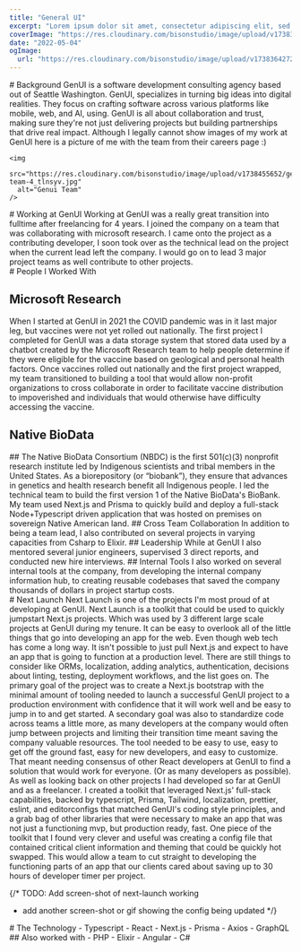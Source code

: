 ```yaml
---
title: "General UI"
excerpt: "Lorem ipsum dolor sit amet, consectetur adipiscing elit, sed do eiusmod tempor incididunt ut labore et dolore magna aliqua. Praesent elementum facilisis leo vel fringilla est ullamcorper eget. At imperdiet dui accumsan sit amet nulla facilities morbi tempus."
coverImage: "https://res.cloudinary.com/bisonstudio/image/upload/v1738364272/genui_j0cvco.jpg"
date: "2022-05-04"
ogImage:
  url: "https://res.cloudinary.com/bisonstudio/image/upload/v1738364272/genui_j0cvco.jpg"
---
```



<Section>
  <FIP>
    # Background
  </FIP>
  <FIP>
    <To a="https://genui.com/">GenUI</To> is a software development consulting agency based out of Seattle Washington. GenUI, specializes in turning big ideas into digital realities. They focus on crafting software across various platforms like mobile, web, and AI, using. 
    GenUI is all about collaboration and trust, making sure they're not just delivering projects but building partnerships that drive real impact​.
  </FIP>
  
  <FIP>
    Although I legally cannot show images of my work at GenUI here is a picture of me with the team from their careers page :)
  </FIP>
</Section>

<Section>
  <FIP>
    
    <img
      src="https://res.cloudinary.com/bisonstudio/image/upload/v1738455652/genui-team-4_tlnsyv.jpg"
      alt="Genui Team"
    />
  </FIP>

</Section>


<Section>
  <FIP>
  # Working at GenUI
  </FIP>

  <FIP>
    Working at GenUI was a really great transition into fulltime after freelancing for 4 years. 
    I joined the company on a team that was collaborating with microsoft research. 
    I came onto the project as a contributing developer, I soon took over as the 
    technical lead on the project when the current lead left the company. 
    I would go on to lead 3 major project teams as well contribute to other projects. 
  </FIP>
</Section>

<Section>
  <FIP>
  # People I Worked With
  </FIP>
  <FIP>
  </FIP>
  
  <FIP>
  <h2>
    <To a="https://www.microsoft.com/en-us/research/research-area/medical-health-genomics/?" className="inline">
      Microsoft Research 
    </To>
    </h2>
  </FIP>

  <FIP>
    When I started at GenUI in 2021 the COVID pandemic was in it last major leg, 
    but vaccines were not yet rolled out nationally. 
  </FIP>
  <FIP>
    The first project I completed for GenUI was a data storage system that stored
    data used by a chatbot created by the Microsoft Research team to help people 
    determine if they were eligible for the vaccine based on geological and personal
    health factors. 
  </FIP>
  <FIP>
    Once vaccines rolled out nationally and the first project wrapped, my team transitioned 
    to building a tool that would allow non-profit organizations to cross collaborate 
    in order to facilitate vaccine distribution to impoverished and individuals
    that would otherwise have difficulty accessing the vaccine.
  </FIP>
  <h2>
    <To a="https://www.microsoft.com/en-us/research/research-area/medical-health-genomics/?">
      Native BioData
    </To>
    </h2>
  <FIP>
    ## 
  </FIP>
  <FIP>
    The Native BioData Consortium (NBDC) is the first 501(c)(3) nonprofit 
    research institute led by Indigenous scientists and tribal members in the 
    United States. As a biorepository (or “biobank”), they ensure that advances 
    in genetics and health research benefit all Indigenous people.
  </FIP>
  <FIP>
    I led the technical team to build the first version 1 of the Native BioData's
    BioBank. My team used <To a="https://nextjs.org/">Next.js</To> and Prisma to quickly build and deploy a 
    full-stack Node+Typescript driven application that was hosted on premises 
    on sovereign Native American land. 
  </FIP>
  <FIP>
    ## Cross Team Collaboration
  </FIP>
  <FIP>
    In addition to being a team lead, I also contributed on several projects in varying capacities 
    from Csharp to Elixir.
  </FIP>
  <FIP>
    ## Leadership
  </FIP>
  <FIP>
    While at GenUI I also mentored several junior engineers, supervised 3 direct reports, and conducted new 
    hire interviews.
  </FIP>
  <FIP>
    ## Internal Tools
  </FIP>
  <FIP>
    I also worked on several internal tools at the company, from developing the internal company information hub,
    to creating reusable codebases that saved the company thousands of dollars in project startup costs.  
  </FIP>
</Section>

<Section>
  <FIP>
    # Next Launch
  </FIP>
  <FIP>
    <To a="https://github.com/generalui/next-launch">Next Launch</To> is one of the projects I'm most proud of 
    at developing at GenUI. Next Launch is a toolkit that could be used to quickly jumpstart Next.js projects. 
    Which was used by 3 different large scale projects at GenUI during my tenure.
  </FIP>

  <FIP>
    It can be easy to overlook all of the little things that go into developing an app for the web. Even though
    web tech has come a long way. It isn't possible to just pull Next.js and expect to have an app that is going 
    to function at a production level. There are still things to consider like ORMs, localization, adding analytics, 
    authentication, decisions about linting, testing, deployment workflows, and the list goes on.
  </FIP>

  <FIP>
    The primary goal of the project was to create a Next.js bootstrap with the minimal amount of tooling needed 
    to launch a successful GenUI project to a production environment with confidence that it will work well and 
    be easy to jump in to and get started.
    A secondary goal was also to standardize code across teams a little more, as many developers at the company would 
    often jump between projects and limiting their transition time meant saving the company valuable resources.
  </FIP>

  <FIP>
    The tool needed to be easy to use, easy to get off the ground fast, easy for new developers, and easy to customize.
    That meant needing consensus of other React developers at GenUI to find a solution that would work for everyone. 
    (Or as many developers as possible). As well as looking back on other projects I had developed so far at GenUI and 
    as a freelancer.
  </FIP>
  
  <FIP>
    I created a toolkit that leveraged Next.js' full-stack capabilities, backed by typescript, Prisma, Tailwind, 
    localization, prettier, eslint, and editorconfigs that matched GenUI's coding style principles, and a grab bag 
    of other libraries that were necessary to make an app that was not just a functioning mvp, but production ready, fast. 
  </FIP>

  <FIP>
    One piece of the toolkit that I found very clever and useful was creating a 
    <To a="https://github.com/generalui/next-launch/blob/main/client.config.js">config file</To>
    that contained critical client information and theming that could be quickly hot swapped. 
    This would allow a team to cut straight to developing the functioning parts of an app that our
    clients cared about saving up to 30 hours of developer timer per project.
  </FIP>
</Section>

{/* 
  TODO: Add screen-shot of next-launch working
  - add another screen-shot or gif showing the config being updated
 */}


<Section className="tools">
  <FIP>
  # The Technology
  </FIP>
  
  <FIP>
  - Typescript
  </FIP>
  
  <FIP>
  - React
  </FIP>
  
  <FIP>
  - Next.js
  </FIP>
  
  <FIP>
  - Prisma
  </FIP>
  
  <FIP>
  - Axios
  </FIP>
  
  <FIP>
  - GraphQL
  </FIP>
  
  <FIP>
    ## Also worked with
  </FIP>
  
  <FIP>
  - PHP
  </FIP>
  
  <FIP>
  - Elixir
  </FIP>
  
  <FIP>
  - Angular
  </FIP>
  
  <FIP>
  - C#
  </FIP>
</Section>
